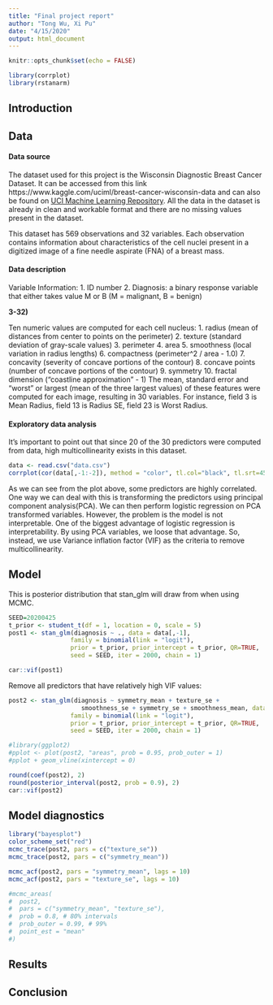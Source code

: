 ```yaml
---
title: "Final project report"
author: "Tong Wu, Xi Pu"
date: "4/15/2020"
output: html_document
---
```


```r
knitr::opts_chunk$set(echo = FALSE)
```

```r
library(corrplot)
library(rstanarm)
```


## Introduction


## Data

#### Data source

The dataset used for this project is the Wisconsin Diagnostic Breast Cancer Dataset. It can be accessed from this link https://www.kaggle.com/uciml/breast-cancer-wisconsin-data and can also be found on [UCI Machine Learning Repository](https://archive.ics.uci.edu/ml/datasets/Breast+Cancer+Wisconsin+%28Diagnostic%29). All the data in the dataset is already in clean and workable format and there are no missing values present in the dataset.

This dataset has 569 observations and 32 variables. Each observation contains information about characteristics of the cell nuclei present in a digitized image of a fine needle aspirate (FNA) of a breast mass.
 
#### Data description

Variable Information:
1. ID number
2. Diagnosis: a binary response variable that either takes value M or B (M = malignant, B = benign)

__3-32)__

Ten numeric values are computed for each cell nucleus:
  1. radius (mean of distances from center to points on the perimeter)
  2. texture (standard deviation of gray-scale values)
  3. perimeter
  4. area
  5. smoothness (local variation in radius lengths)
  6. compactness (perimeter^2 / area - 1.0)
  7. concavity (severity of concave portions of the contour)
  8. concave points (number of concave portions of the contour)
  9. symmetry
  10. fractal dimension ("coastline approximation" - 1)
The mean, standard error and "worst" or largest (mean of the three
largest values) of these features were computed for each image,
resulting in 30 variables. For instance, field 3 is Mean Radius, field
13 is Radius SE, field 23 is Worst Radius.

#### Exploratory data analysis

It’s important to point out that since 20 of the 30 predictors were computed from data, high multicollinearity exists in this dataset.

```r
data <- read.csv("data.csv")
corrplot(cor(data[,-1:-2]), method = "color", tl.col="black", tl.srt=45)
```

As we can see from the plot above, some predictors are highly correlated. One way we can deal with this is transforming the predictors using principal component analysis(PCA). We can then perform logistic regression on PCA transformed variables. However, the problem is the model is not interpretable. One of the biggest advantage of logistic regression is interpretability. By using PCA variables, we loose that advantage. So, instead, we use Variance inflation factor (VIF) as the criteria to remove multicollinearity.

## Model


This is posterior distribution that stan_glm will draw from when using MCMC.

```r
SEED=20200425
t_prior <- student_t(df = 1, location = 0, scale = 5)
post1 <- stan_glm(diagnosis ~ ., data = data[,-1],
                 family = binomial(link = "logit"), 
                 prior = t_prior, prior_intercept = t_prior, QR=TRUE,
                 seed = SEED, iter = 2000, chain = 1)
```


```r
car::vif(post1)
```

Remove all predictors that have relatively high VIF values:

```r
post2 <- stan_glm(diagnosis ~ symmetry_mean + texture_se +
                    smoothness_se + symmetry_se + smoothness_mean, data = data[,-1],
                 family = binomial(link = "logit"), 
                 prior = t_prior, prior_intercept = t_prior, QR=TRUE,
                 seed = SEED, iter = 2000, chain = 1)
```


```r
#library(ggplot2)
#pplot <- plot(post2, "areas", prob = 0.95, prob_outer = 1)
#pplot + geom_vline(xintercept = 0)
```


```r
round(coef(post2), 2)
round(posterior_interval(post2, prob = 0.9), 2)
car::vif(post2)
```

## Model diagnostics

```r
library("bayesplot")
color_scheme_set("red")
mcmc_trace(post2, pars = c("texture_se"))
mcmc_trace(post2, pars = c("symmetry_mean"))
```

```r
mcmc_acf(post2, pars = "symmetry_mean", lags = 10)
mcmc_acf(post2, pars = "texture_se", lags = 10)
```



```r
#mcmc_areas(
#  post2,
#  pars = c("symmetry_mean", "texture_se"),
#  prob = 0.8, # 80% intervals
#  prob_outer = 0.99, # 99%
#  point_est = "mean"
#)
```


## Results


## Conclusion

